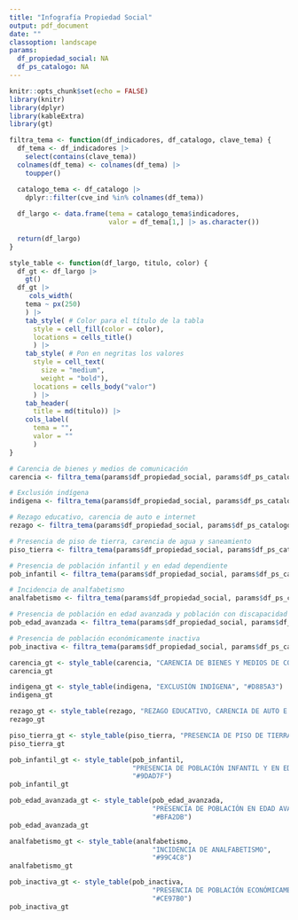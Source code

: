 ```yaml
---
title: "Infografía Propiedad Social"
output: pdf_document
date: ""
classoption: landscape
params:
  df_propiedad_social: NA
  df_ps_catalogo: NA
---
```


```r
knitr::opts_chunk$set(echo = FALSE)
library(knitr)
library(dplyr)
library(kableExtra)
library(gt)
```

```r
filtra_tema <- function(df_indicadores, df_catalogo, clave_tema) {
  df_tema <- df_indicadores |>
    select(contains(clave_tema))
  colnames(df_tema) <- colnames(df_tema) |>
    toupper()

  catalogo_tema <- df_catalogo |>
    dplyr::filter(cve_ind %in% colnames(df_tema))
  
  df_largo <- data.frame(tema = catalogo_tema$indicadores,
                         valor = df_tema[1,] |> as.character())
  
  return(df_largo)
}

style_table <- function(df_largo, titulo, color) {
  df_gt <- df_largo |>
    gt()
  df_gt |>
     cols_width(
    tema ~ px(250)
    ) |>
    tab_style( # Color para el título de la tabla
      style = cell_fill(color = color),
      locations = cells_title()
      ) |>
    tab_style( # Pon en negritas los valores
      style = cell_text(
        size = "medium",
        weight = "bold"),
      locations = cells_body("valor")
      ) |>
    tab_header(
      title = md(titulo)) |>
    cols_label(
      tema = "",
      valor = ""
      )
}
```

```r
# Carencia de bienes y medios de comunicación
carencia <- filtra_tema(params$df_propiedad_social, params$df_ps_catalogo, "fcb")
```

```r
# Exclusión indígena
indigena <- filtra_tema(params$df_propiedad_social, params$df_ps_catalogo, "fpi")
```

```r
# Rezago educativo, carencia de auto e internet
rezago <- filtra_tema(params$df_propiedad_social, params$df_ps_catalogo, "fre")
```

```r
# Presencia de piso de tierra, carencia de agua y saneamiento
piso_tierra <- filtra_tema(params$df_propiedad_social, params$df_ps_catalogo, "fpt")
```

```r
# Presencia de población infantil y en edad dependiente
pob_infantil <- filtra_tema(params$df_propiedad_social, params$df_ps_catalogo, "fpp")
```

```r
# Incidencia de analfabetismo
analfabetismo <- filtra_tema(params$df_propiedad_social, params$df_ps_catalogo, "fan")
```

```r
# Presencia de población en edad avanzada y población con discapacidad
pob_edad_avanzada <- filtra_tema(params$df_propiedad_social, params$df_ps_catalogo, "fad")
```

```r
# Presencia de población económicamente inactiva
pob_inactiva <- filtra_tema(params$df_propiedad_social, params$df_ps_catalogo, "fpe")
```

```r
carencia_gt <- style_table(carencia, "CARENCIA DE BIENES Y MEDIOS DE COMUNICACIÓN", "#F4BFBF")
carencia_gt
```

```r
indigena_gt <- style_table(indigena, "EXCLUSIÓN INDÍGENA", "#D885A3")
indigena_gt
```

```r
rezago_gt <- style_table(rezago, "REZAGO EDUCATIVO, CARENCIA DE AUTO E INTERNET", "#90C8AC")
rezago_gt
```

```r
piso_tierra_gt <- style_table(piso_tierra, "PRESENCIA DE PISO DE TIERRA, CARENCIA DE AGUA Y SANEAMIENTO", "#EEC373")
piso_tierra_gt
```

```r
pob_infantil_gt <- style_table(pob_infantil,
                               "PRESENCIA DE POBLACIÓN INFANTIL Y EN EDAD DEPENDIENTE",
                               "#9DAD7F")
pob_infantil_gt
```

```r
pob_edad_avanzada_gt <- style_table(pob_edad_avanzada,
                                    "PRESENCIA DE POBLACIÓN EN EDAD AVANZADA Y POBLACIÓN CON DISCAPACIDAD",
                                    "#BFA2DB")
pob_edad_avanzada_gt
```

```r
analfabetismo_gt <- style_table(analfabetismo,
                                    "INCIDENCIA DE ANALFABETISMO",
                                    "#99C4C8")
analfabetismo_gt
```

```r
pob_inactiva_gt <- style_table(pob_inactiva,
                                    "PRESENCIA DE POBLACIÓN ECONÓMICAMENTE INACTIVA",
                                    "#CE97B0")
pob_inactiva_gt
```